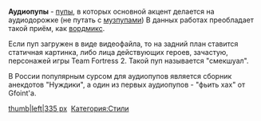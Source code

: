 '''Аудиопупы''' - [[RYTP|пупы]], в которых основной акцент делается на аудиодорожке (не путать с [[RYTPMV|музпупами]]) В данных работах преобладает такой приём, как [[Термины#.D0.92|вордмикс]].

Если пуп загружен в виде видеофайла, то на задний план ставится статичная картинка, либо лица действующих героев, зачастую, персонажей игры Team Fortress 2. Такой пуп называется "смекшуал".

В России популярным сурсом для аудиопупов является сборник анекдотов "Нуждики", а один из первых аудиопупов - "фьить хах" от Gfoint'a.

<p style="margin-left:48px;"></p>

<p style="margin-left:48px;"></p>
[[Файл:Фьить хах-1|thumb|left|335 px]] 
[[Категория:Стили]]